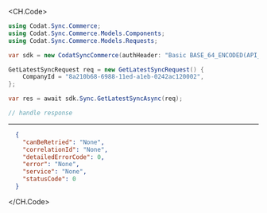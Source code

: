 
<CH.Code>
```csharp GetLatestSync.cs
using Codat.Sync.Commerce;
using Codat.Sync.Commerce.Models.Components;
using Codat.Sync.Commerce.Models.Requests;

var sdk = new CodatSyncCommerce(authHeader: "Basic BASE_64_ENCODED(API_KEY)");

GetLatestSyncRequest req = new GetLatestSyncRequest() {
    CompanyId = "8a210b68-6988-11ed-a1eb-0242ac120002",
};

var res = await sdk.Sync.GetLatestSyncAsync(req);

// handle response
```
---

```json Example Response
  {
    "canBeRetried": "None",
    "correlationId": "None",
    "detailedErrorCode": 0,
    "error": "None",
    "service": "None",
    "statusCode": 0
  }
```
</CH.Code>
